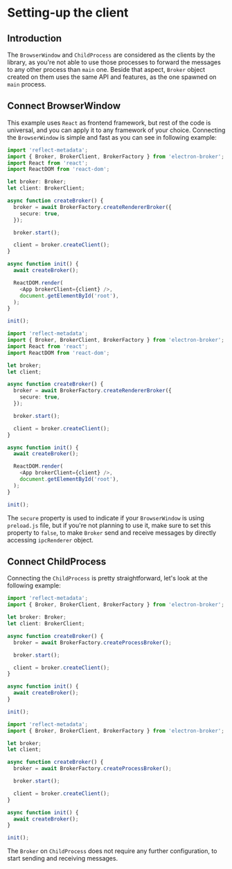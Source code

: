 
# Setting-up the client

## Introduction

The `BrowserWindow` and `ChildProcess` are considered as the clients by the library, as you're not able to use those processes to forward the messages to any other process than `main` one. Beside that aspect, `Broker` object created on them uses the same API and features, as the one spawned on `main` process.

## Connect BrowserWindow

This example uses `React` as frontend framework, but rest of the code is universal, and you can apply it to any framework of your choice. Connecting the `BrowserWindow` is simple and fast as you can see in following example:

<Tabs>
<TabItem value="typescript" label="TypeScript">

```typescript {11} title="/src/renderer/index.tsx"
import 'reflect-metadata';
import { Broker, BrokerClient, BrokerFactory } from 'electron-broker';
import React from 'react';
import ReactDOM from 'react-dom';

let broker: Broker;
let client: BrokerClient;

async function createBroker() {
  broker = await BrokerFactory.createRendererBroker({
    secure: true,
  });

  broker.start();

  client = broker.createClient();
}

async function init() {
  await createBroker();

  ReactDOM.render(
    <App brokerClient={client} />,
    document.getElementById('root'),
  );
}

init();
```

</TabItem>

<TabItem value="javascript" label="JavaScript">

```typescript {11} title="/src/renderer/index.jsx"
import 'reflect-metadata';
import { Broker, BrokerClient, BrokerFactory } from 'electron-broker';
import React from 'react';
import ReactDOM from 'react-dom';

let broker;
let client;

async function createBroker() {
  broker = await BrokerFactory.createRendererBroker({
    secure: true,
  });

  broker.start();

  client = broker.createClient();
}

async function init() {
  await createBroker();

  ReactDOM.render(
    <App brokerClient={client} />,
    document.getElementById('root'),
  );
}

init();
```

</TabItem>
</Tabs>

The `secure` property is used to indicate if your `BrowserWindow` is using `preload.js` file, but if you're not planning to use it, make sure to set this property to `false`, to make `Broker` send and receive messages by directly accessing `ipcRenderer` object.

## Connect ChildProcess

Connecting the `ChildProcess` is pretty straightforward, let's look at the following example:

<Tabs>
<TabItem value="typescript" label="TypeScript">

```typescript title="/src/child/index.ts"
import 'reflect-metadata';
import { Broker, BrokerClient, BrokerFactory } from 'electron-broker';

let broker: Broker;
let client: BrokerClient;

async function createBroker() {
  broker = await BrokerFactory.createProcessBroker();

  broker.start();

  client = broker.createClient();
}

async function init() {
  await createBroker();
}

init();
```

</TabItem>

<TabItem value="javascript" label="JavaScript">

```js title="/src/child/index.js"
import 'reflect-metadata';
import { Broker, BrokerClient, BrokerFactory } from 'electron-broker';

let broker;
let client;

async function createBroker() {
  broker = await BrokerFactory.createProcessBroker();

  broker.start();

  client = broker.createClient();
}

async function init() {
  await createBroker();
}

init();
```

</TabItem>
</Tabs>

The `Broker` on `ChildProcess` does not require any further configuration, to start sending and receiving messages.
